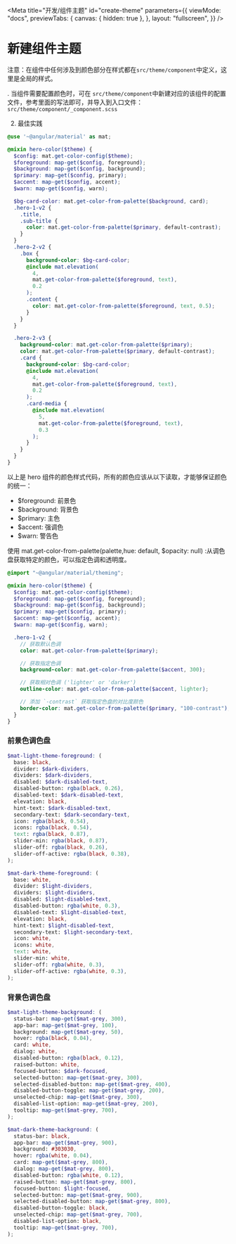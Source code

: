 
<Meta
  title="开发/组件主题"
  id="create-theme"
  parameters={{
    viewMode: "docs",
    previewTabs: {
      canvas: { hidden: true },
    },
    layout: "fullscreen",
  }}
/>

# 新建组件主题

注意：在组件中任何涉及到颜色部分在样式都在`src/theme/component`中定义，这里是全局的样式。

. 当组件需要配置颜色时，可在 `src/theme/component`中新建对应的该组件的配置文件，参考里面的写法即可，并导入到入口文件：`src/theme/component/_component.scss`

2. 最佳实践

```scss
@use '~@angular/material' as mat;

@mixin hero-color($theme) {
  $config: mat.get-color-config($theme);
  $foreground: map-get($config, foreground);
  $background: map-get($config, background);
  $primary: map-get($config, primary);
  $accent: map-get($config, accent);
  $warn: map-get($config, warn);

  $bg-card-color: mat.get-color-from-palette($background, card);
  .hero-1-v2 {
    .title,
    .sub-title {
      color: mat.get-color-from-palette($primary, default-contrast);
    }
  }
  .hero-2-v2 {
    .box {
      background-color: $bg-card-color;
      @include mat.elevation(
        4,
        mat.get-color-from-palette($foreground, text),
        0.2
      );
      .content {
        color: mat.get-color-from-palette($foreground, text, 0.5);
      }
    }
  }

  .hero-2-v3 {
    background-color: mat.get-color-from-palette($primary);
    color: mat.get-color-from-palette($primary, default-contrast);
    .card {
      background-color: $bg-card-color;
      @include mat.elevation(
        4,
        mat.get-color-from-palette($foreground, text),
        0.2
      );
      .card-media {
        @include mat.elevation(
          5,
          mat.get-color-from-palette($foreground, text),
          0.3
        );
      }
    }
  }
}
```

以上是 hero 组件的颜色样式代码，所有的颜色应该从以下读取，才能够保证颜色的统一：

- $foreground: 前景色
- $background: 背景色
- $primary: 主色
- $accent: 强调色
- $warn: 警告色

使用 mat.get-color-from-palette(palette,hue: default, $opacity: null) :从调色盘获取特定的颜色，可以指定色调和透明度。

```scss
@import "~@angular/material/theming";

@mixin hero-color($theme) {
  $config: mat.get-color-config($theme);
  $foreground: map-get($config, foreground);
  $background: map-get($config, background);
  $primary: map-get($config, primary);
  $accent: map-get($config, accent);
  $warn: map-get($config, warn);

  .hero-1-v2 {
    // 获取默认色调
    color: mat.get-color-from-palette($primary);

    // 获取指定色调
    background-color: mat.get-color-from-palette($accent, 300);

    // 获取相对色调 ('lighter' or 'darker')
    outline-color: mat.get-color-from-palette($accent, lighter);

    // 添加 `-contrast` 获取指定色盘的对比度颜色
    border-color: mat.get-color-from-palette($primary, "100-contrast");
  }
}
```

### 前景色调色盘

```scss
$mat-light-theme-foreground: (
  base: black,
  divider: $dark-dividers,
  dividers: $dark-dividers,
  disabled: $dark-disabled-text,
  disabled-button: rgba(black, 0.26),
  disabled-text: $dark-disabled-text,
  elevation: black,
  hint-text: $dark-disabled-text,
  secondary-text: $dark-secondary-text,
  icon: rgba(black, 0.54),
  icons: rgba(black, 0.54),
  text: rgba(black, 0.87),
  slider-min: rgba(black, 0.87),
  slider-off: rgba(black, 0.26),
  slider-off-active: rgba(black, 0.38),
);

$mat-dark-theme-foreground: (
  base: white,
  divider: $light-dividers,
  dividers: $light-dividers,
  disabled: $light-disabled-text,
  disabled-button: rgba(white, 0.3),
  disabled-text: $light-disabled-text,
  elevation: black,
  hint-text: $light-disabled-text,
  secondary-text: $light-secondary-text,
  icon: white,
  icons: white,
  text: white,
  slider-min: white,
  slider-off: rgba(white, 0.3),
  slider-off-active: rgba(white, 0.3),
);
```

### 背景色调色盘

```scss
$mat-light-theme-background: (
  status-bar: map-get($mat-grey, 300),
  app-bar: map-get($mat-grey, 100),
  background: map-get($mat-grey, 50),
  hover: rgba(black, 0.04),
  card: white,
  dialog: white,
  disabled-button: rgba(black, 0.12),
  raised-button: white,
  focused-button: $dark-focused,
  selected-button: map-get($mat-grey, 300),
  selected-disabled-button: map-get($mat-grey, 400),
  disabled-button-toggle: map-get($mat-grey, 200),
  unselected-chip: map-get($mat-grey, 300),
  disabled-list-option: map-get($mat-grey, 200),
  tooltip: map-get($mat-grey, 700),
);

$mat-dark-theme-background: (
  status-bar: black,
  app-bar: map-get($mat-grey, 900),
  background: #303030,
  hover: rgba(white, 0.04),
  card: map-get($mat-grey, 800),
  dialog: map-get($mat-grey, 800),
  disabled-button: rgba(white, 0.12),
  raised-button: map-get($mat-grey, 800),
  focused-button: $light-focused,
  selected-button: map-get($mat-grey, 900),
  selected-disabled-button: map-get($mat-grey, 800),
  disabled-button-toggle: black,
  unselected-chip: map-get($mat-grey, 700),
  disabled-list-option: black,
  tooltip: map-get($mat-grey, 700),
);
```
